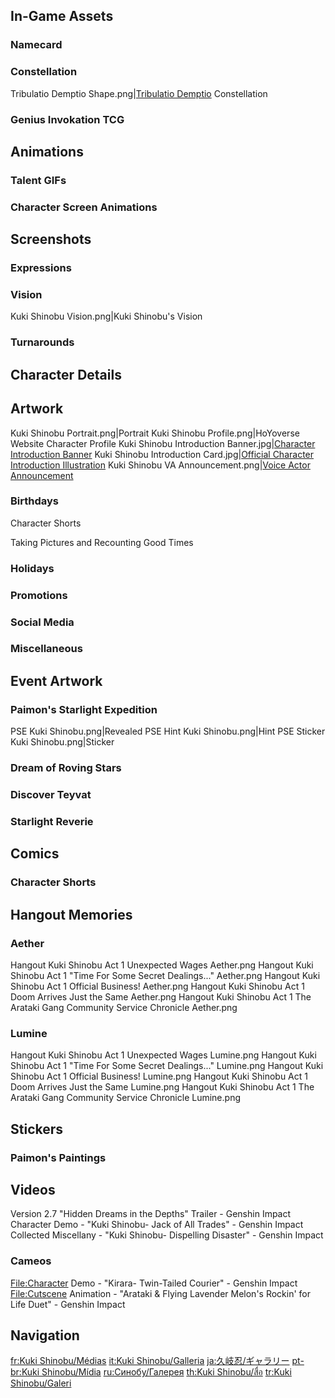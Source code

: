 {{CharacterTabs}}
{{TOC Limit}}
==In-Game Assets==
{{Assets}}

===Namecard===
{{Assets/Namecard|Net|Kuki Shinobu}}

===Constellation===
<gallery>Tribulatio Demptio Shape.png|[[Tribulatio Demptio]] Constellation</gallery>

===Genius Invokation TCG===
{{Main|Genius Invokation TCG}}
{{Genius Invokation TCG Cards by Featured Gallery}}

==Animations==
===Talent GIFs===
{{Talent Previews by Character|Kuki Shinobu}}

===Character Screen Animations===
{{Preview/CharacterAnimations}}

==Screenshots==
===Expressions===
{{Character Expression|Kuki Shinobu|Default|Pensive|Confident}}

===Vision===
<gallery>Kuki Shinobu Vision.png|Kuki Shinobu's Vision</gallery>

===Turnarounds===
{{Turnarounds}}

==Character Details==
{{Files by Character Gallery|character=Kuki Shinobu|Character Details}}

==Artwork==
<gallery>
Kuki Shinobu Portrait.png|Portrait
Kuki Shinobu Profile.png|HoYoverse Website Character Profile
Kuki Shinobu Introduction Banner.jpg|[https://www.hoyolab.com/article/3997039 Character Introduction Banner]<!--2022-03-28-->
Kuki Shinobu Introduction Card.jpg|[https://twitter.com/genshinimpact/status/1508384149458980864 Official Character Introduction Illustration]<!--2022-03-28-->
Kuki Shinobu VA Announcement.png|[https://twitter.com/GenshinImpact/status/1537676417420480515 Voice Actor Announcement]
</gallery>

===Birthdays===
{{Files by Character Gallery|Kuki Shinobu Birthday Artwork|character = Kuki Shinobu|not1=Character Shorts|not2=Taking Pictures and Recounting Good Times Images}}

;Character Shorts
{{Files by Character Gallery|Kuki Shinobu Birthday Artwork|character = Kuki Shinobu|not1=Character Birthday Artwork|not2=Taking Pictures and Recounting Good Times Images}}

;Taking Pictures and Recounting Good Times
{{Main|Taking Pictures and Recounting Good Times/Kuki Shinobu}}
{{Files by Character Gallery|Kuki Shinobu Birthday Artwork|character = Kuki Shinobu|not1=Character Shorts|not2=Character Birthday Artwork}}

===Holidays===
{{Files by Character Gallery|Holiday Artwork}}

===Promotions===
{{Files by Character Gallery|Promotional Artwork}}

===Social Media===
{{Files by Character Gallery|Social Media Celebration}}

===Miscellaneous===
{{Files by Character Gallery|Miscellaneous Artwork}}

==Event Artwork==
===Paimon's Starlight Expedition===
{{Main|Paimon's Starlight Expedition}}
<gallery>
PSE Kuki Shinobu.png|Revealed
PSE Hint Kuki Shinobu.png|Hint
PSE Sticker Kuki Shinobu.png|Sticker
</gallery>

===Dream of Roving Stars===
{{Main|Dream of Roving Stars}}
{{Files by Character Gallery|Dream of Roving Stars Images}}

===Discover Teyvat===
{{Main|Discover Teyvat}}
{{Files by Character Gallery|Discover Teyvat Images}}

===Starlight Reverie===
{{Main|Starlight Reverie}}
{{Files by Character Gallery|Starlight Reverie Images}}

==Comics==
===Character Shorts===
{{Files by Character Gallery|Character Shorts|character = Kuki Shinobu|not1=Kuki Shinobu Birthday Artwork}}

==Hangout Memories==
{{Main|The Gang's Daily Deeds}}
===Aether===
<gallery>
Hangout Kuki Shinobu Act 1 Unexpected Wages Aether.png
Hangout Kuki Shinobu Act 1 "Time For Some Secret Dealings..." Aether.png
Hangout Kuki Shinobu Act 1 Official Business! Aether.png
Hangout Kuki Shinobu Act 1 Doom Arrives Just the Same Aether.png
Hangout Kuki Shinobu Act 1 The Arataki Gang Community Service Chronicle Aether.png
</gallery>
===Lumine===
<gallery>
Hangout Kuki Shinobu Act 1 Unexpected Wages Lumine.png
Hangout Kuki Shinobu Act 1 "Time For Some Secret Dealings..." Lumine.png
Hangout Kuki Shinobu Act 1 Official Business! Lumine.png
Hangout Kuki Shinobu Act 1 Doom Arrives Just the Same Lumine.png
Hangout Kuki Shinobu Act 1 The Arataki Gang Community Service Chronicle Lumine.png
</gallery>

==Stickers==
===Paimon's Paintings===
{{Paimon's Paintings Images|Kuki Shinobu|nochar=1|nopplink=1}}

==Videos==
<gallery>
Version 2.7 "Hidden Dreams in the Depths" Trailer - Genshin Impact
Character Demo - "Kuki Shinobu- Jack of All Trades" - Genshin Impact
Collected Miscellany - "Kuki Shinobu- Dispelling Disaster" - Genshin Impact
</gallery>

===Cameos===
<gallery>
File:Character Demo - "Kirara- Twin-Tailed Courier" - Genshin Impact
File:Cutscene Animation - "Arataki & Flying Lavender Melon's Rockin' for Life Duet" - Genshin Impact
</gallery><!--
==References==
{{Reflist}}
-->

==Navigation ==
{{Character Navbox|Gallery}}

[[fr:Kuki Shinobu/Médias]]
[[it:Kuki Shinobu/Galleria]]
[[ja:久岐忍/ギャラリー]]
[[pt-br:Kuki Shinobu/Mídia]]
[[ru:Синобу/Галерея]]
[[th:Kuki Shinobu/สื่อ]]
[[tr:Kuki Shinobu/Galeri]]